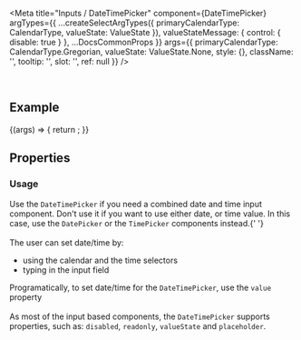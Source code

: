 
<Meta
  title="Inputs / DateTimePicker"
  component={DateTimePicker}
  argTypes={{
    ...createSelectArgTypes({ primaryCalendarType: CalendarType, valueState: ValueState }),
    valueStateMessage: { control: { disable: true } },
    ...DocsCommonProps
  }}
  args={{
    primaryCalendarType: CalendarType.Gregorian,
    valueState: ValueState.None,
    style: {},
    className: '',
    tooltip: '',
    slot: '',
    ref: null
  }}
/>

<DocsHeader />

<br />

## Example

<Canvas>
  <Story name="Default">
    {(args) => {
      return <DateTimePicker {...args} />;
    }}
  </Story>
</Canvas>

## Properties

<ArgsTable story="." />
<div style={{ fontFamily: 'var(--sapFontFamily)', fontSize: 'var(--sapFontSize)', color: 'var(--sapTextColor)' }}>
  <h3>Usage</h3>
  Use the <code>DateTimePicker</code> if you need a combined date and time input component. Don't use it if you want to use
  either date, or time value. In this case, use the <code>DatePicker</code> or the <code>TimePicker</code> components instead.{' '}
  <br />
  <br />
  The user can set date/time by:
  <ul>
    <li>using the calendar and the time selectors</li>
    <li>typing in the input field</li>
  </ul>
  Programatically, to set date/time for the <code>DateTimePicker</code>, use the <code>value</code> property <br />
  <br />
  As most of the input based components, the <code>DateTimePicker</code> supports properties, such as:
  <code>disabled</code>, <code>readonly</code>, <code>valueState</code> and <code>placeholder</code>.
</div>
